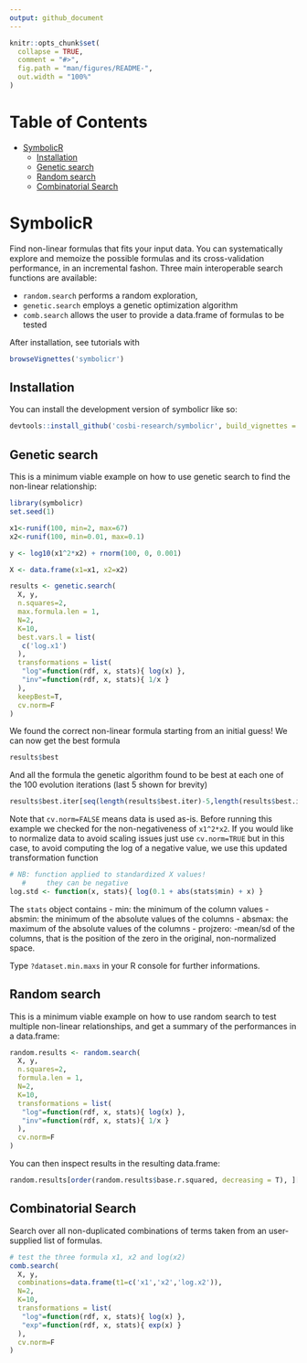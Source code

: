 ```yaml
---
output: github_document
---
```


<!-- README.md is generated from README.Rmd. Please edit that file -->

```r
knitr::opts_chunk$set(
  collapse = TRUE,
  comment = "#>",
  fig.path = "man/figures/README-",
  out.width = "100%"
)
```

<!-- TOC start (generated with https://github.com/derlin/bitdowntoc) -->
# Table of Contents

- [SymbolicR](#symbolicr)
   * [Installation](#installation)
   * [Genetic search](#genetic-search)
   * [Random search](#random-search)
   * [Combinatorial Search](#combinatorial-search)

<!-- TOC end -->


# SymbolicR

<!-- badges: start -->
<!-- badges: end -->

Find non-linear formulas that fits your input data. 
You can systematically explore and memoize the possible formulas and its cross-validation performance, in an incremental fashon. 
Three main interoperable search functions are available: 

- `random.search` performs a random exploration, 
- `genetic.search` employs a genetic optimization algorithm
- `comb.search` allows the user to provide a data.frame of formulas to be tested

After installation, see tutorials with

```r
browseVignettes('symbolicr')
```

## Installation

You can install the development version of symbolicr like so:

``` r
devtools::install_github('cosbi-research/symbolicr', build_vignettes = TRUE)
```

## Genetic search

This is a minimum viable example on how to use genetic search to find the non-linear relationship:

```r
library(symbolicr)
set.seed(1)

x1<-runif(100, min=2, max=67)
x2<-runif(100, min=0.01, max=0.1)

y <- log10(x1^2*x2) + rnorm(100, 0, 0.001)

X <- data.frame(x1=x1, x2=x2)

results <- genetic.search(
  X, y, 
  n.squares=2, 
  max.formula.len = 1, 
  N=2,
  K=10,
  best.vars.l = list(
   c('log.x1')
  ),
  transformations = list(
   "log"=function(rdf, x, stats){ log(x) },
   "inv"=function(rdf, x, stats){ 1/x }
  ),
  keepBest=T,
  cv.norm=F
)

```

We found the correct non-linear formula starting from an initial guess!
We can now get the best formula

```r
results$best
```
And all the formula the genetic algorithm found to be best at each one of the 100 evolution iterations
(last 5 shown for brevity)

```r
results$best.iter[seq(length(results$best.iter)-5,length(results$best.iter))]
```
Note that `cv.norm=FALSE` means data is used as-is.
Before running this example we checked for the non-negativeness of `x1^2*x2`.
If you would like to normalize data to avoid scaling issues just use `cv.norm=TRUE` 
but in this case, to avoid computing the log of a negative value, we use this updated transformation function

```r
# NB: function applied to standardized X values!
   #     they can be negative
log.std <- function(x, stats){ log(0.1 + abs(stats$min) + x) }
```

The `stats` object contains 
- min: the minimum of the column values
- absmin: the minimum of the absolute values of the columns
- absmax: the maximum of the absolute values of the columns
- projzero: -mean/sd of the columns, that is the position of the zero in the original, non-normalized space.

Type `?dataset.min.maxs` in your R console for further informations.

## Random search

This is a minimum viable example on how to use random search to test multiple non-linear relationships, and get a summary of the performances
in a data.frame:

```r

random.results <- random.search(
  X, y, 
  n.squares=2, 
  formula.len = 1, 
  N=2,
  K=10,
  transformations = list(
   "log"=function(rdf, x, stats){ log(x) },
   "inv"=function(rdf, x, stats){ 1/x }
  ),
  cv.norm=F
)

```

You can then inspect results in the resulting data.frame:

```r
random.results[order(random.results$base.r.squared, decreasing = T), ][seq(5), ]
```

## Combinatorial Search

Search over all non-duplicated combinations of terms taken from an user-supplied list of formulas.


```r

# test the three formula x1, x2 and log(x2)
comb.search(
  X, y, 
  combinations=data.frame(t1=c('x1','x2','log.x2')), 
  N=2,
  K=10,
  transformations = list(
   "log"=function(rdf, x, stats){ log(x) },
   "exp"=function(rdf, x, stats){ exp(x) }
  ),
  cv.norm=F
)

```
